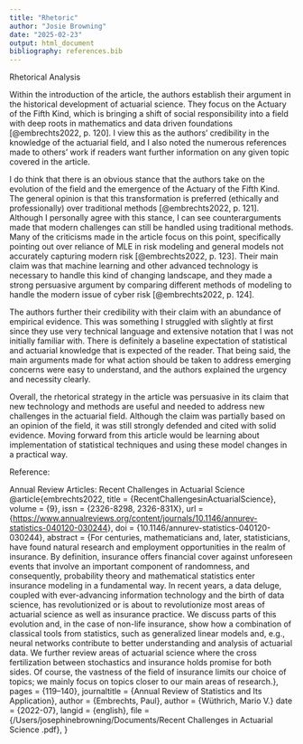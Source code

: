 ```yaml
---
title: "Rhetoric"
author: "Josie Browning"
date: "2025-02-23"
output: html_document
bibliography: references.bib
---
```


Rhetorical Analysis

Within the introduction of the article, the authors establish their argument in the historical development of actuarial science. They focus on the Actuary of the Fifth Kind, which is bringing a shift of social responsibility into a field with deep roots in mathematics and data driven foundations [@embrechts2022, p. 120]. I view this as the authors' credibility in the knowledge of the actuarial field, and I also noted the numerous references made to others' work if readers want further information on any given topic covered in the article.

I do think that there is an obvious stance that the authors take on the evolution of the field and the emergence of the Actuary of the Fifth Kind. The general opinion is that this transformation is preferred (ethically and professionally) over traditional methods [@embrechts2022, p. 121]. Although I personally agree with this stance, I can see counterarguments made that modern challenges can still be handled using traditional methods. Many of the criticisms made in the article focus on this point, specifically pointing out over reliance of MLE in risk modeling and general models not accurately capturing modern risk [@embrechts2022, p. 123]. Their main claim was that machine learning and other advanced technology is necessary to handle this kind of changing landscape, and they made a strong persuasive argument by comparing different methods of modeling to handle the modern issue of cyber risk [@embrechts2022, p. 124].

The authors further their credibility with their claim with an abundance of empirical evidence. This was something I struggled with slightly at first since they use very technical language and extensive notation that I was not initially familiar with. There is definitely a baseline expectation of statistical and actuarial knowledge that is expected of the reader. That being said, the main arguments made for what action should be taken to address emerging concerns were easy to understand, and the authors explained the urgency and necessity clearly.

Overall, the rhetorical strategy in the article was persuasive in its claim that new technology and methods are useful and needed to address new challenges in the actuarial field. Although the claim was partially based on an opinion of the field, it was still strongly defended and cited with solid evidence. Moving forward from this article would be learning about implementation of statistical techniques and using these model changes in a practical way.

Reference:

Annual Review Articles: Recent Challenges in Actuarial Science                                      @article{embrechts2022,
  title = {RecentChallengesinActuarialScience}, 
  volume = {9}, 
  issn = {2326-8298, 2326-831X}, 
  url = {<https://www.annualreviews.org/content/journals/10.1146/annurev-statistics-040120-030244>}, 
  doi = {10.1146/annurev-statistics-040120-030244}, 
  abstract = {For centuries, mathematicians and, later, statisticians, have found natural research and employment opportunities in the realm of insurance. By definition, insurance offers financial cover against unforeseen events that involve an important component of randomness, and consequently, probability theory and mathematical statistics enter insurance modeling in a fundamental way. In recent years, a data deluge, coupled with ever-advancing information technology and the birth of data science, has revolutionized or is about to revolutionize most areas of actuarial science as well as insurance practice. We discuss parts of this evolution and, in the case of non-life insurance, show how a combination of classical tools from statistics, such as generalized linear models and, e.g., neural networks contribute to better understanding and analysis of actuarial data. We further review areas of actuarial science where the cross fertilization between stochastics and insurance holds promise for both sides. Of course, the vastness of the field of insurance limits our choice of topics; we mainly focus on topics closer to our main areas of research.},
  pages = {119--140}, 
  journaltitle = {Annual Review of Statistics and Its Application}, 
  author = {Embrechts, Paul}, 
  author = {Wüthrich, Mario V.} 
  date = {2022-07}, 
  langid = {english}, 
  file = {/Users/josephinebrowning/Documents/Recent Challenges in Actuarial Science .pdf}, 
}


